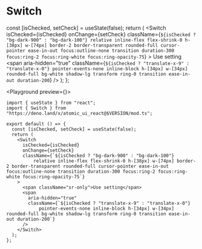 # Switch

  const [isChecked, setCheck] = useState(false);
  return (
    <Switch
      isChecked={isChecked}
      onChange={setCheck}
      className={`${isChecked ? "bg-dark-900" : "bg-dark-100"}
          relative inline-flex flex-shrink-0 h-[38px] w-[74px] border-2 border-transparent rounded-full cursor-pointer ease-in-out focus:outline-none transition duration-300 focus:ring-2 focus:ring-white focus:ring-opacity-75`}
    >
      <span className="sr-only">Use setting</span>
      <span
        aria-hidden="true"
        className={`${isChecked ? "translate-x-9" : "translate-x-0"}
            pointer-events-none inline-block h-[34px] w-[34px] rounded-full bg-white shadow-lg transform ring-0 transition ease-in-out duration-200`}
      />
    </Switch>
  );
};

<Playground preview={<BasciExample />}>
```tsx
import { useState } from "react";
import { Switch } from "https://deno.land/x/atomic_ui_react@$VERSION/mod.ts";

export default () => {
  const [isChecked, setCheck] = useState(false);
  return (
    <Switch
      isChecked={isChecked}
      onChange={setCheck}
      className={`${isChecked ? "bg-dark-900" : "bg-dark-100"}
          relative inline-flex flex-shrink-0 h-[38px] w-[74px] border-2 border-transparent rounded-full cursor-pointer ease-in-out focus:outline-none transition duration-300 focus:ring-2 focus:ring-white focus:ring-opacity-75`}
    >
      <span className="sr-only">Use setting</span>
      <span
        aria-hidden="true"
        className={`${isChecked ? "translate-x-9" : "translate-x-0"}
            pointer-events-none inline-block h-[34px] w-[34px] rounded-full bg-white shadow-lg transform ring-0 transition ease-in-out duration-200`}
      />
    </Switch>
  );
};
```
</Playground>
